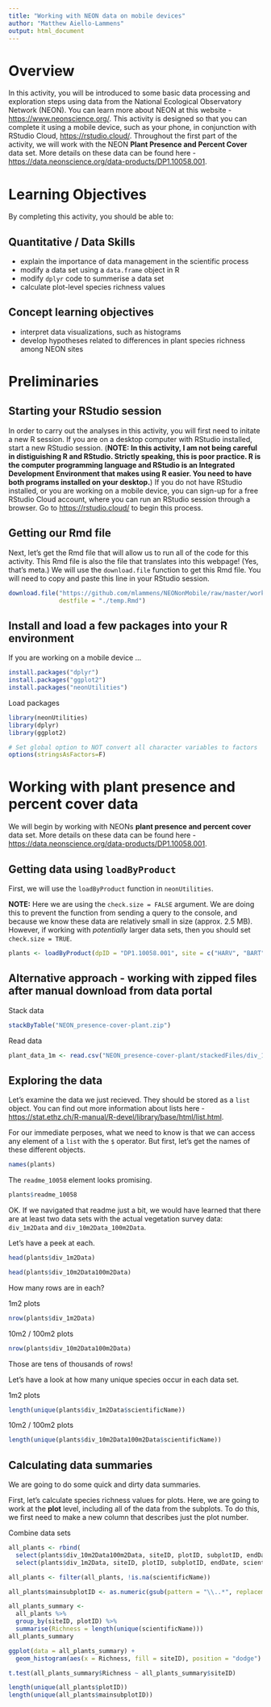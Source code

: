 ```yaml
---
title: "Working with NEON data on mobile devices"
author: "Matthew Aiello-Lammens"
output: html_document
---
```


# Overview

In this activity, you will be introduced to some basic data processing and exploration steps using data from the National Ecological Observatory Network (NEON). 
You can learn more about NEON at this website - [https://www.neonscience.org/](https://www.neonscience.org/).
This activity is designed so that you can complete it using a mobile device, such as your phone, in conjunction with RStudio Cloud, [https://rstudio.cloud/](https://rstudio.cloud/).
Throughout the first part of the activity, we will work with the NEON **Plant Presence and Percent Cover** data set. 
More details on these data can be found here - [https://data.neonscience.org/data-products/DP1.10058.001](https://data.neonscience.org/data-products/DP1.10058.001).

# Learning Objectives

By completing this activity, you should be able to:

## Quantitative / Data Skills

* explain the importance of data management in the scientific process
* modify a data set using a `data.frame` object in R
* modify `dplyr` code to summerise a data set
* calculate plot-level species richness values

## Concept learning objectives

* interpret data visualizations, such as histograms
* develop hypotheses related to differences in plant species richness among NEON sites



# Preliminaries

## Starting your RStudio session

In order to carry out the analyses in this activity, you will first need to initate a new R session. 
If you are on a desktop computer with RStudio installed, start a new RStudio session. 
(**NOTE: In this activity, I am not being careful in distiguishing R and RStudio. Strictly speaking, this is poor practice. R is the computer programming language and RStudio is an Integrated Development Environment that makes using R easier. You need to have both programs installed on your desktop.**)
If you do not have RStudio installed, or you are working on a mobile device, you can sign-up for a free RStudio Cloud account, where you can run an RStudio session through a browser. 
Go to [https://rstudio.cloud/](https://rstudio.cloud/) to begin this process.

## Getting our Rmd file 

Next, let's get the Rmd file that will allow us to run all of the code for this activity.
This Rmd file is also the file that translates into this webpage! (Yes, that's meta.)
We will use the `download.file` function to get this Rmd file.
You will need to copy and paste this line in your RStudio session.

```r
download.file("https://github.com/mlammens/NEONonMobile/raw/master/working-with-neon.Rmd",
              destfile = "./temp.Rmd")
```



## Install and load a few packages into your R environment

If you are working on a mobile device ...


```r
install.packages("dplyr")
install.packages("ggplot2")
install.packages("neonUtilities")
```


Load packages

```r
library(neonUtilities)
library(dplyr)
library(ggplot2)

# Set global option to NOT convert all character variables to factors
options(stringsAsFactors=F)
```


# Working with plant presence and percent cover data

We will begin by working with NEONs **plant presence and percent cover** data set. 
More details on these data can be found here - [https://data.neonscience.org/data-products/DP1.10058.001](https://data.neonscience.org/data-products/DP1.10058.001).

## Getting data using `loadByProduct`

First, we will use the `loadByProduct` function in `neonUtilities`.

**NOTE:** Here we are using the `check.size = FALSE` argument. 
We are doing this to prevent the function from sending a query to the console, and because we know these data are relatively small in size (approx. 2.5 MB). 
However, if working with *potentially* larger data sets, then you should set `check.size = TRUE`.

```r
plants <- loadByProduct(dpID = "DP1.10058.001", site = c("HARV", "BART"), check.size = FALSE)
```

## Alternative approach - working with zipped files after manual download from data portal

Stack data

```r
stackByTable("NEON_presence-cover-plant.zip")
```

Read data

```r
plant_data_1m <- read.csv("NEON_presence-cover-plant/stackedFiles/div_1m2Data.csv")
```


## Exploring the data

Let's examine the data we just recieved. They should be stored as a `list` object. 
You can find out more information about lists here - [https://stat.ethz.ch/R-manual/R-devel/library/base/html/list.html](https://stat.ethz.ch/R-manual/R-devel/library/base/html/list.html).

For our immediate perposes, what we need to know is that we can access any element of a `list` with the `$` operator. But first, let's get the names of these different objects.

```r
names(plants)
```

The `readme_10058` element looks promising.

```r
plants$readme_10058
```

OK. If we navigated that readme just a bit, we would have learned that there are at least two data sets with the actual vegetation survey data: `div_1m2Data` and `div_10m2Data_100m2Data`. 

Let's have a peek at each.

```r
head(plants$div_1m2Data)
```


```r
head(plants$div_10m2Data100m2Data)
```

How many rows are in each?

1m2 plots

```r
nrow(plants$div_1m2Data)
```

10m2 / 100m2 plots

```r
nrow(plants$div_10m2Data100m2Data)
```

Those are tens of thousands of rows!

Let's have a look at how many unique species occur in each data set.

1m2 plots

```r
length(unique(plants$div_1m2Data$scientificName))
```

10m2 / 100m2 plots

```r
length(unique(plants$div_10m2Data100m2Data$scientificName))
```

## Calculating data summaries

We are going to do some quick and dirty data summaries.

First, let's calculate species richness values for plots.
Here, we are going to work at the **plot** level, including all of the data from the subplots.
To do this, we first need to make a new column that describes just the plot number.


Combine data sets

```r
all_plants <- rbind(
  select(plants$div_10m2Data100m2Data, siteID, plotID, subplotID, endDate, scientificName, family, nativeStatusCode), 
  select(plants$div_1m2Data, siteID, plotID, subplotID, endDate, scientificName, family, nativeStatusCode))

all_plants <- filter(all_plants, !is.na(scientificName))
```



```r
all_plants$mainsubplotID <- as.numeric(gsub(pattern = "\\..*", replacement = "", all_plants$subplotID))
```



```r
all_plants_summary <-
  all_plants %>%
  group_by(siteID, plotID) %>%
  summarise(Richness = length(unique(scientificName)))
all_plants_summary
```


```r
ggplot(data = all_plants_summary) +
  geom_histogram(aes(x = Richness, fill = siteID), position = "dodge")
```


```r
t.test(all_plants_summary$Richness ~ all_plants_summary$siteID)
```



```r
length(unique(all_plants$plotID))
length(unique(all_plants$mainsubplotID))
```
